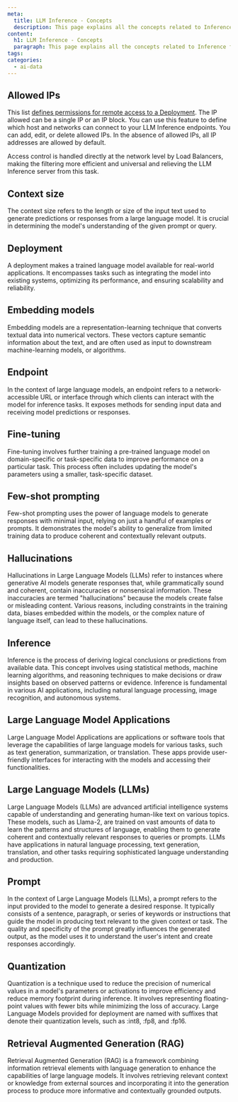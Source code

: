 ```yaml
---
meta:
  title: LLM Inference - Concepts
  description: This page explains all the concepts related to Inference for LLMs
content:
  h1: LLM Inference - Concepts
  paragraph: This page explains all the concepts related to Inference for LLMs
tags: 
categories:
  - ai-data
---
```

## Allowed IPs

This list [defines permissions for remote access to a Deployment](/ai-data/llm-inference/how-to/manage-allowed-ip-addresses/). The IP allowed can be a single IP or an IP block. You can use this feature to define which host and networks can connect to your LLM Inference endpoints. You can add, edit, or delete allowed IPs. In the absence of allowed IPs, all IP addresses are allowed by default.

Access control is handled directly at the network level by Load Balancers, making the filtering more efficient and universal and relieving the LLM Inference server from this task.

## Context size

The context size refers to the length or size of the input text used to generate predictions or responses from a large language model. It is crucial in determining the model's understanding of the given prompt or query.

## Deployment

A deployment makes a trained language model available for real-world applications. It encompasses tasks such as integrating the model into existing systems, optimizing its performance, and ensuring scalability and reliability.

## Embedding models

Embedding models are a representation-learning technique that converts textual data into numerical vectors. These vectors capture semantic information about the text, and are often used as input to downstream machine-learning models, or algorithms.

## Endpoint

In the context of large language models, an endpoint refers to a network-accessible URL or interface through which clients can interact with the model for inference tasks. It exposes methods for sending input data and receiving model predictions or responses.

## Fine-tuning

Fine-tuning involves further training a pre-trained language model on domain-specific or task-specific data to improve performance on a particular task. This process often includes updating the model's parameters using a smaller, task-specific dataset.

## Few-shot prompting

Few-shot prompting uses the power of language models to generate responses with minimal input, relying on just a handful of examples or prompts.
It demonstrates the model's ability to generalize from limited training data to produce coherent and contextually relevant outputs.

## Hallucinations

Hallucinations in Large Language Models (LLMs) refer to instances where generative AI models generate responses that, while grammatically sound and coherent, contain inaccuracies or nonsensical information. These inaccuracies are termed "hallucinations" because the models create false or misleading content. Various reasons, including constraints in the training data, biases embedded within the models, or the complex nature of language itself, can lead to these hallucinations.

## Inference

Inference is the process of deriving logical conclusions or predictions from available data. This concept involves using statistical methods, machine learning algorithms, and reasoning techniques to make decisions or draw insights based on observed patterns or evidence. 
Inference is fundamental in various AI applications, including natural language processing, image recognition, and autonomous systems.

## Large Language Model Applications

Large Language Model Applications are applications or software tools that leverage the capabilities of large language models for various tasks, such as text generation, summarization, or translation. These apps provide user-friendly interfaces for interacting with the models and accessing their functionalities.

## Large Language Models (LLMs)

Large Language Models (LLMs) are advanced artificial intelligence systems capable of understanding and generating human-like text on various topics.
These models, such as Llama-2, are trained on vast amounts of data to learn the patterns and structures of language, enabling them to generate coherent and contextually relevant responses to queries or prompts.
LLMs have applications in natural language processing, text generation, translation, and other tasks requiring sophisticated language understanding and production.

## Prompt

In the context of Large Language Models (LLMs), a prompt refers to the input provided to the model to generate a desired response.
It typically consists of a sentence, paragraph, or series of keywords or instructions that guide the model in producing text relevant to the given context or task.
The quality and specificity of the prompt greatly influences the generated output, as the model uses it to understand the user's intent and create responses accordingly.

## Quantization

Quantization is a technique used to reduce the precision of numerical values in a model's parameters or activations to improve efficiency and reduce memory footprint during inference. It involves representing floating-point values with fewer bits while minimizing the loss of accuracy.
Large Language Models provided for deployment are named with suffixes that denote their quantization levels, such as :int8, :fp8, and :fp16.

## Retrieval Augmented Generation (RAG)

Retrieval Augmented Generation (RAG) is a framework combining information retrieval elements with language generation to enhance the capabilities of large language models. It involves retrieving relevant context or knowledge from external sources and incorporating it into the generation process to produce more informative and contextually grounded outputs.
